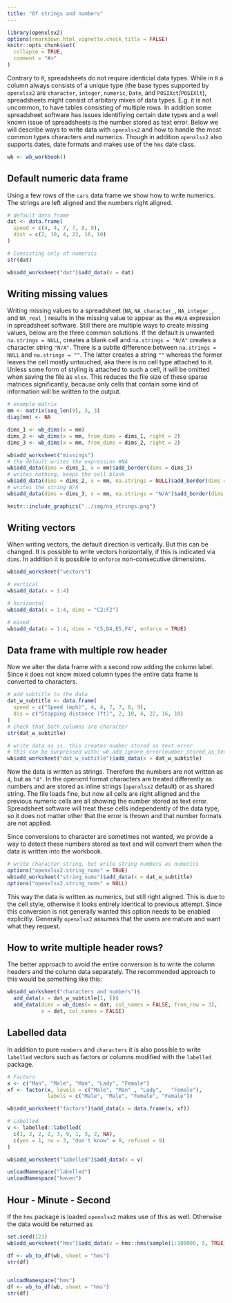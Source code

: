 ```yaml
---
title: "Of strings and numbers"
---
```



```r
library(openxlsx2)
options(rmarkdown.html_vignette.check_title = FALSE)
knitr::opts_chunk$set(
  collapse = TRUE,
  comment = "#>"
)
```

Contrary to `R`, spreadsheets do not require identicial data types. While in `R` a column always consists of a unique type (the base types supported by `openxlsx2` are `character`, `integer`, `numeric`, `Date`, and `POSIXct`/`POSIXlt`), spreadsheets might consist of arbitary mixes of data types. E.g. it is not uncommon, to have tables consisting of multiple rows. In addition some spreadsheet software has issues identifiying certain date types and a well known issue of spreadsheets is the number stored as text error. Below we will describe ways to write data with `openxlsx2` and how to handle the most common types characters and numerics. Though in addition `openxlsx2` also supports dates, date formats and makes use of the `hms` date class.

```r
wb <- wb_workbook()
```

## Default numeric data frame

Using a few rows of the `cars` data frame we show how to write numerics. The strings are left aligned and the numbers right aligned.

```r
# default data frame
dat <- data.frame(
  speed = c(4, 4, 7, 7, 8, 9),
  dist = c(2, 10, 4, 22, 16, 10)
)

# Consisting only of numerics
str(dat)

wb$add_worksheet("dat")$add_data(x = dat)
```

## Writing missing values

Writing missing values to a spreadsheet (`NA`, `NA_character_`, `NA_integer_`, and `NA_real_`) results in the missing value to appear as the `#N/A` expression in spreadsheet software. Still there are multiple ways to create missing values, below are the three common solutions. If the default is unwanted `na.strings = NULL`, creates a blank cell and `na.strings = "N/A"` creates a character string `"N/A"`.
There is a subtle difference between `na.strings = NULL` and `na.strings = ""`. The latter creates a string `""` whereas the former leaves the cell mostly untouched, aka there is no cell type attached to it. Unless some form of styling is attached to such a cell, it will be omitted when saving the file as `xlsx`. This reduces the file size of these sparse matrices significantly, because only cells that contain some kind of information will be written to the output.

```r
# example matrix
mm <- matrix(seq_len(9), 3, 3)
diag(mm) <- NA

dims_1 <- wb_dims(x = mm)
dims_2 <- wb_dims(x = mm, from_dims = dims_1, right = 2)
dims_3 <- wb_dims(x = mm, from_dims = dims_2, right = 2)

wb$add_worksheet("missings")
# the default writes the expression #NA
wb$add_data(dims = dims_1, x = mm)$add_border(dims = dims_1)
# writes nothing, keeps the cell blank
wb$add_data(dims = dims_2, x = mm, na.strings = NULL)$add_border(dims = dims_2)
# writes the string N/A
wb$add_data(dims = dims_3, x = mm, na.strings = "N/A")$add_border(dims = dims_3)
```

```r
knitr::include_graphics("../img/na_strings.png")
```

## Writing vectors

When writing vectors, the default direction is vertically. But this can be changed. It is possible to write vectors horizontally, if this is indicated via `dims`. In addition it is possible to `enforce` non-consecutive dimensions.

```r
wb$add_worksheet("vectors")

# vertical
wb$add_data(x = 1:4)

# horizontal
wb$add_data(x = 1:4, dims = "C2:F2")

# mixed
wb$add_data(x = 1:4, dims = "C5,D4,E5,F4", enforce = TRUE)
```

## Data frame with multiple row header

Now we alter the data frame with a second row adding the column label. Since `R` does not know mixed column types the entire data frame is converted to characters.

```r
# add subtitle to the data
dat_w_subtitle <- data.frame(
  speed = c("Speed (mph)", 4, 4, 7, 7, 8, 9),
  dis = c("Stopping distance (ft)", 2, 10, 4, 22, 16, 10)
)
# Check that both columns are character
str(dat_w_subtitle)

# write data as is. this creates number stored as text error
# this can be surpressed with: wb_add_ignore_error(number_stored_as_text)
wb$add_worksheet("dat_w_subtitle")$add_data(x = dat_w_subtitle)
```

Now the data is written as strings. Therefore the numbers are not written as `4`, but as `"4"`. In the openxml format characters are treated differently as numbers and are stored as inline strings (`openxlsx2` default) or as shared string. The file loads fine, but now all cells are right alligned and the previous numeric cells are all showing the number stored as text error. Spreadsheet software will treat these cells independently of the data type, so it does not matter other that the error is thrown and that number formats are not applied.

Since conversions to character are sometimes not wanted, we provide a way to detect these numbers stored as text and will convert them when the data is written into the workbook.

```r
# write character string, but write string numbers as numerics
options("openxlsx2.string_nums" = TRUE)
wb$add_worksheet("string_nums")$add_data(x = dat_w_subtitle)
options("openxlsx2.string_nums" = NULL)
```

This way the data is written as numerics, but still right aligned. This is due to the cell style, otherwise it looks entirely identical to previous attempt. Since this conversion is not generally wanted this option needs to be enabled explicitly. Generally `openxlsx2` assumes that the users are mature and want what they request.

## How to write multiple header rows?

The better approach to avoid the entire conversion is to write the column headers and the column data separately. The recommended approach to this would be something like this:

```r
wb$add_worksheet("characters and numbers")$
  add_data(x = dat_w_subtitle[1, ])$
  add_data(dims = wb_dims(x = dat, col_names = FALSE, from_row = 3),
           x = dat, col_names = FALSE)
```

## Labelled data

In addition to pure `numbers` and `characters` it is also possible to write `labelled` vectors such as factors or columns modified with the `labelled` package.

```r
# Factors
x <- c("Man", "Male", "Man", "Lady", "Female")
xf <- factor(x, levels = c("Male", "Man" , "Lady",   "Female"),
             labels = c("Male", "Male", "Female", "Female"))

wb$add_worksheet("factors")$add_data(x = data.frame(x, xf))

# Labelled
v <- labelled::labelled(
  c(1, 2, 2, 2, 3, 9, 1, 3, 2, NA),
  c(yes = 1, no = 3, "don't know" = 8, refused = 9)
)

wb$add_worksheet("labelled")$add_data(x = v)
```

```r
unloadNamespace("labelled")
unloadNamespace("haven")
```

## Hour - Minute - Second

If the `hms` package is loaded `openxlsx2` makes use of this as well. Otherwise the data would be returned as

```r
set.seed(123)
wb$add_worksheet("hms")$add_data(x = hms::hms(sample(1:100000, 5, TRUE)))

df <- wb_to_df(wb, sheet = "hms")
str(df)


unloadNamespace("hms")
df <- wb_to_df(wb, sheet = "hms")
str(df)
```
